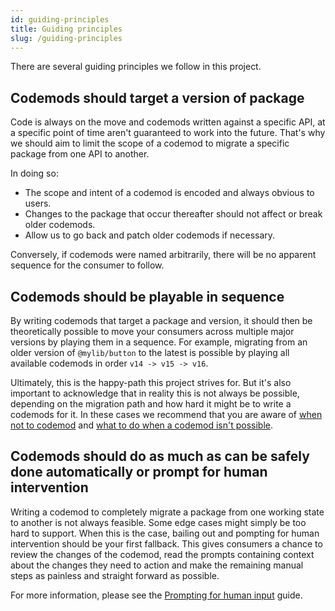 ```yaml
---
id: guiding-principles
title: Guiding principles
slug: /guiding-principles
---
```


There are several guiding principles we follow in this project.

## Codemods should target a version of package

Code is always on the move and codemods written against a specific API, at a specific point of time aren't guaranteed to work into the future.
That's why we should aim to limit the scope of a codemod to migrate a specific package from one API to another.

In doing so:

- The scope and intent of a codemod is encoded and always obvious to users.
- Changes to the package that occur thereafter should not affect or break older codemods.
- Allow us to go back and patch older codemods if necessary.

Conversely, if codemods were named arbitrarily, there will be no apparent sequence for the consumer to follow.

## Codemods should be playable in sequence

By writing codemods that target a package and version, it should then be theoretically possible to move your consumers across multiple major versions by playing them in a sequence.
For example, migrating from an older version of `@mylib/button` to the latest is possible by playing all available codemods in order `v14 -> v15 -> v16`.

Ultimately, this is the happy-path this project strives for. But it's also important to acknowledge that in reality this is not always be possible, depending on the migration path and how hard it might be to write a codemods for it.
In these cases we recommend that you are aware of [when not to codemod](/docs/when-not-to-codemod) and [what to do when a codemod isn't possible](/docs/when-not-to-codemod#what-to-do-when-a-codemod-isnt-possible).

## Codemods should do as much as can be safely done automatically or prompt for human intervention

Writing a codemod to completely migrate a package from one working state to another is not always feasible. Some edge cases might simply be too hard to support.
When this is the case, bailing out and pompting for human intervention should be your first fallback.
This gives consumers a chance to review the changes of the codemod, read the prompts containing context about the changes they need to action and make the remaining manual steps as painless and straight forward as possible.

For more information, please see the [Prompting for human input](/docs/prompting-for-human-input) guide.
